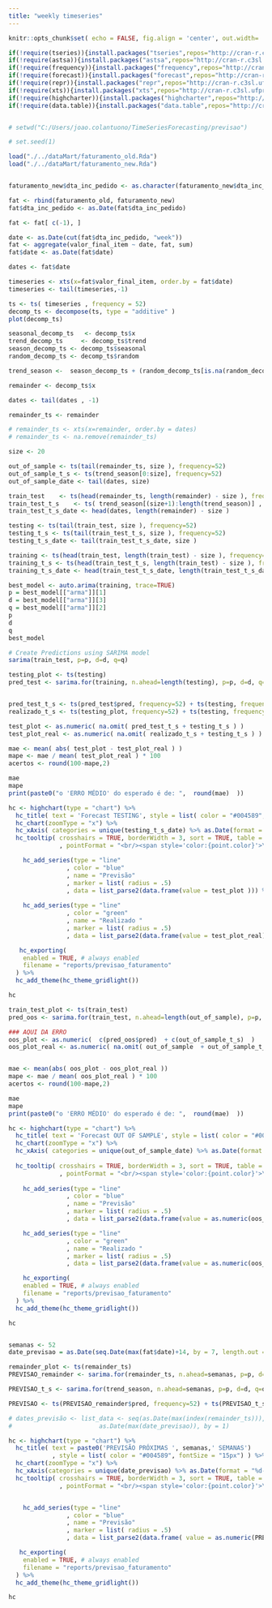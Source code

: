 ```yaml
---
title: "weekly timeseries"
---
```


```r
knitr::opts_chunk$set( echo = FALSE, fig.align = 'center', out.width= '100%', out.height= '100%', dpi= 1000, fig.width= 12, fig.height= 6, warning = FALSE, include = FALSE )
```

```r

if(!require(tseries)){install.packages("tseries",repos="http://cran-r.c3sl.ufpr.br");library(tseries)}
if(!require(astsa)){install.packages("astsa",repos="http://cran-r.c3sl.ufpr.br");library(astsa)}
if(!require(frequency)){install.packages("frequency",repos="http://cran-r.c3sl.ufpr.br");library(frequency)}
if(!require(forecast)){install.packages("forecast",repos="http://cran-r.c3sl.ufpr.br");library(forecast)}
if(!require(repr)){install.packages("repr",repos="http://cran-r.c3sl.ufpr.br");library(repr)}
if(!require(xts)){install.packages("xts",repos="http://cran-r.c3sl.ufpr.br");library(xts)}
if(!require(highcharter)){install.packages("highcharter",repos="http://cran-r.c3sl.ufpr.br");library(highcharter)}
if(!require(data.table)){install.packages("data.table",repos="http://cran-r.c3sl.ufpr.br");library(data.table)}


# setwd("C:/Users/joao.colantuono/TimeSeriesForecasting/previsao")

# set.seed(1)

```

```r

load("./../dataMart/faturamento_old.Rda")
load("./../dataMart/faturamento_new.Rda")


faturamento_new$dta_inc_pedido <- as.character(faturamento_new$dta_inc_pedido)

fat <- rbind(faturamento_old, faturamento_new)
fat$dta_inc_pedido <- as.Date(fat$dta_inc_pedido)

fat <- fat[ c(-1), ]

date <- as.Date(cut(fat$dta_inc_pedido, "week"))
fat <- aggregate(valor_final_item ~ date, fat, sum)
fat$date <- as.Date(fat$date)

dates <- fat$date

timeseries <- xts(x=fat$valor_final_item, order.by = fat$date)
timeseries <- tail(timeseries,-1)

ts <- ts( timeseries , frequency = 52) 
decomp_ts <- decompose(ts, type = "additive" )
plot(decomp_ts)

seasonal_decomp_ts   <- decomp_ts$x 
trend_decomp_ts     <- decomp_ts$trend 
season_decomp_ts <- decomp_ts$seasonal 
random_decomp_ts <- decomp_ts$random

trend_season <-  season_decomp_ts + (random_decomp_ts[is.na(random_decomp_ts)] <- 0) + (trend_decomp_ts[is.na(trend_decomp_ts)] <- 0)

remainder <- decomp_ts$x 

dates <- tail(dates , -1)

remainder_ts <- remainder

# remainder_ts <- xts(x=remainder, order.by = dates)
# remainder_ts <- na.remove(remainder_ts)

```


```r

size <- 20

out_of_sample <- ts(tail(remainder_ts, size ), frequency=52)
out_of_sample_t_s <- ts(trend_season[0:size], frequency=52)
out_of_sample_date <- tail(dates, size)

train_test    <- ts(head(remainder_ts, length(remainder) - size ), frequency=52)
train_test_t_s    <- ts( trend_season[(size+1):length(trend_season)] , frequency=52)
train_test_t_s_date <- head(dates, length(remainder) - size )

testing <- ts(tail(train_test, size ), frequency=52)
testing_t_s <- ts(tail(train_test_t_s, size ), frequency=52)
testing_t_s_date <- tail(train_test_t_s_date, size )

training <- ts(head(train_test, length(train_test) - size ), frequency=52)
training_t_s <- ts(head(train_test_t_s, length(train_test) - size ), frequency=52)
training_t_s_date <- head(train_test_t_s_date, length(train_test_t_s_date) - size )

```

```r
best_model <- auto.arima(training, trace=TRUE)
p = best_model[["arma"]][1]
d = best_model[["arma"]][3]
q = best_model[["arma"]][2]
p
d
q
best_model
```

```r
# Create Predictions using SARIMA model
sarima(train_test, p=p, d=d, q=q)
```

```r

testing_plot <- ts(testing)
pred_test <- sarima.for(training, n.ahead=length(testing), p=p, d=d, q=q, 0,1,1,52,  plot=F)


pred_test_t_s <- ts(pred_test$pred, frequency=52) + ts(testing, frequency=52)
realizado_t_s <- ts(testing_plot, frequency=52) + ts(testing, frequency=52)

test_plot <- as.numeric( na.omit( pred_test_t_s + testing_t_s ) )
test_plot_real <- as.numeric( na.omit( realizado_t_s + testing_t_s ) )

mae <- mean( abs( test_plot - test_plot_real ) )
mape <- mae / mean( test_plot_real ) * 100
acertos <- round(100-mape,2)

mae
mape 
print(paste0("o 'ERRO MÉDIO' do esperado é de: ",  round(mae)  ))


```

```r


hc <- highchart(type = "chart") %>% 
  hc_title( text = 'Forecast TESTING', style = list( color = "#004589", fontSize = "15px") ) %>%
  hc_chart(zoomType = "x") %>%
  hc_xAxis( categories = unique(testing_t_s_date) %>% as.Date(format = "%d-%m-%y")) %>%
  hc_tooltip( crosshairs = TRUE, borderWidth = 3, sort = TRUE, table = TRUE, valueDecimals = 0
              , pointFormat = "<br/><span style='color:{point.color}'>\u25CF</span>{series.name}: <b> {point.y}</b>" ) %>%

    hc_add_series(type = "line"
                , color = "blue"
                , name = "Previsão"
                , marker = list( radius = .5)
                , data = list_parse2(data.frame(value = test_plot ))) %>%
    
    hc_add_series(type = "line"
                , color = "green"
                , name = "Realizado "
                , marker = list( radius = .5)
                , data = list_parse2(data.frame(value = test_plot_real))) %>% 

   hc_exporting(
    enabled = TRUE, # always enabled
    filename = "reports/previsao_faturamento"
  ) %>% 
  hc_add_theme(hc_theme_gridlight())

hc

```


```r

train_test_plot <- ts(train_test)
pred_oos <- sarima.for(train_test, n.ahead=length(out_of_sample), p=p, d=d, q=q, 0,1,1,52,  plot=F)

### AQUI DA ERRO
oos_plot <- as.numeric(  c(pred_oos$pred)  + c(out_of_sample_t_s)  ) 
oos_plot_real <- as.numeric( na.omit( out_of_sample  + out_of_sample_t_s ) )


mae <- mean(abs( oos_plot - oos_plot_real ))
mape <- mae / mean( oos_plot_real ) * 100
acertos <- round(100-mape,2)

mae
mape 
print(paste0("o 'ERRO MÉDIO' do esperado é de: ",  round(mae)  ))

```


```r

hc <- highchart(type = "chart") %>% 
  hc_title( text = 'Forecast OUT OF SAMPLE', style = list( color = "#004589", fontSize = "15px") ) %>%
  hc_chart(zoomType = "x") %>%
  hc_xAxis( categories = unique(out_of_sample_date) %>% as.Date(format = "%d-%m-%y")) %>%
    
  hc_tooltip( crosshairs = TRUE, borderWidth = 3, sort = TRUE, table = TRUE, valueDecimals = 0
              , pointFormat = "<br/><span style='color:{point.color}'>\u25CF</span>{series.name}: <b> {point.y}</b>" ) %>%
    
    hc_add_series(type = "line"
                , color = "blue"
                , name = "Previsão"
                , marker = list( radius = .5)
                , data = list_parse2(data.frame(value = as.numeric(oos_plot)))) %>%

    hc_add_series(type = "line"
                , color = "green"
                , name = "Realizado "
                , marker = list( radius = .5)
                , data = list_parse2(data.frame(value = as.numeric(oos_plot_real)))) %>%

    hc_exporting(
    enabled = TRUE, # always enabled
    filename = "reports/previsao_faturamento"
  ) %>% 
  hc_add_theme(hc_theme_gridlight())

hc



```

```r

semanas <- 52
date_previsao = as.Date(seq.Date(max(fat$date)+14, by = 7, length.out = semanas))

remainder_plot <- ts(remainder_ts)
PREVISAO_remainder <- sarima.for(remainder_ts, n.ahead=semanas, p=p, d=d, q=q, 0,1,1,52,  plot=F)

PREVISAO_t_s <- sarima.for(trend_season, n.ahead=semanas, p=p, d=d, q=q, 0,1,1,1,  plot=F)

PREVISAO <- ts(PREVISAO_remainder$pred, frequency=52) + ts(PREVISAO_t_s$pred, frequency=52) #* 1.1

# dates_previsão <- list_data <- seq(as.Date(max(index(remainder_ts))), 
#                        as.Date(max(date_previsao)), by = 1)

hc <- highchart(type = "chart") %>% 
  hc_title( text = paste0('PREVISÃO PRÓXIMAS ', semanas,' SEMANAS')
            , style = list( color = "#004589", fontSize = "15px") ) %>%
  hc_chart(zoomType = "x") %>%
  hc_xAxis(categories = unique(date_previsao) %>% as.Date(format = "%d-%m-%y"))  %>%
  hc_tooltip( crosshairs = TRUE, borderWidth = 3, sort = TRUE, table = TRUE, valueDecimals = 0
              , pointFormat = "<br/><span style='color:{point.color}'>\u25CF</span>{series.name}: <b> {point.y}</b>" ) %>%


    hc_add_series(type = "line"
                , color = "blue"
                , name = "Previsão"
                , marker = list( radius = .5)
                , data = list_parse2(data.frame( value = as.numeric(PREVISAO)))) %>%

   hc_exporting(
    enabled = TRUE, # always enabled
    filename = "reports/previsao_faturamento"
  ) %>% 
  hc_add_theme(hc_theme_gridlight())

hc

```





